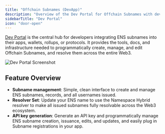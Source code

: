 ```yaml
---
title: "Offchain Subnames (DevApp)"
description: "Overview of the Dev Portal for Offchain Subnames with developer tools."
sidebarTitle: "Dev Portal"
icon: "door-open"
---
```


[Dev Portal](https://dev.namespace.ninja/) is the central hub for developers integrating ENS subnames into their apps, wallets, rollups, or protocols. It provides the tools, docs, and infrastructure needed to programmatically create, manage, and edit Offchain Subnames, and resolve them across the entire Web3.

<img src="/assets/dev-app.png" alt="Dev Portal Screenshot" />

## Feature Overview

- **Subname management**: Simple, clean interface to create and manage ENS subnames, records, and all usernames issued.
- **Resolver Set**: Update your ENS name to use the Namespace Hybrid resolver to make all issued subnames fully resolvable across the Web3 ecosystem.
- **API key generation**: Generate an API key and programmatically manage ENS subname creation, issuance, edits, and updates, and easily plug in Subname registrations in your app.
